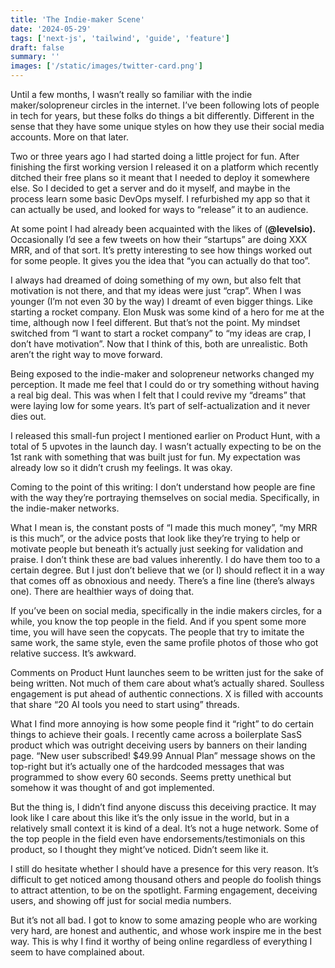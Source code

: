 ```yaml
---
title: 'The Indie-maker Scene'
date: '2024-05-29'
tags: ['next-js', 'tailwind', 'guide', 'feature']
draft: false
summary: ''
images: ['/static/images/twitter-card.png']
---
```


Until a few months, I wasn’t really so familiar with the indie maker/solopreneur circles in the internet. I’ve been following lots of people in tech for years, but these folks do things a bit differently. Different in the sense that they have some unique styles on how they use their social media accounts. More on that later.

Two or three years ago I had started doing a little project for fun. After finishing the first working version I released it on a platform which recently ditched their free plans so it meant that I needed to deploy it somewhere else. So I decided to get a server and do it myself, and maybe in the process learn some basic DevOps myself. I refurbished my app so that it can actually be used, and looked for ways to “release” it to an audience.

At some point I had already been acquainted with the likes of (**@levelsio).** Occasionally I’d see a few tweets on how their “startups” are doing XXX MRR, and of that sort. It’s pretty interesting to see how things worked out for some people. It gives you the idea that “you can actually do that too”. 

I always had dreamed of doing something of my own, but also felt that motivation is not there, and that my ideas were just “crap”.  When I was younger (I’m not even 30 by the way) I dreamt of even bigger things. Like starting a rocket company. Elon Musk was some kind of a hero for me at the time, although now I feel different. But that’s not the point. My mindset switched from “I want to start a rocket company” to “my ideas are crap, I don’t have motivation”.  Now that I think of this, both are unrealistic. Both aren’t the right way to move forward.

Being exposed to the indie-maker and solopreneur networks changed my perception. It made me feel that I could do or try something without having a real big deal. This was when I felt that I could revive my “dreams” that were laying low for some years. It’s part of self-actualization and it never dies out.

I released this small-fun project I mentioned earlier on Product Hunt, with a total of 5 upvotes in the launch day. I wasn’t actually expecting to be on the 1st rank with something that was built just for fun. My expectation was already low so it didn’t crush my feelings. It was okay.

Coming to the point of this writing: I don’t understand how people are fine with the way they’re portraying themselves on social media. Specifically, in the indie-maker networks.

What I mean is, the constant posts of “I made this much money”, “my MRR is this much”, or the advice posts that look like they’re trying to help or motivate people but beneath it’s actually just seeking for validation and praise. I don’t think these are bad values inherently. I do have them too to a certain degree. But I just don’t believe that we (or I) should reflect it in a way that comes off as obnoxious and needy. There’s a fine line (there’s always one). There are healthier ways of doing that.

If you’ve been on social media, specifically in the indie makers circles, for a while, you know the top people in the field. And if you spent some more time, you will have seen the copycats. The people that try to imitate the same work, the same style, even the same profile photos of those who got relative success. It’s awkward.

Comments on Product Hunt launches seem to be written just for the sake of being written. Not much of them care about what’s actually shared. Soulless engagement is put ahead of authentic connections. X is filled with accounts that share “20 AI tools you need to start using” threads.

What I find more annoying is how some people find it “right” to do certain things to achieve their goals. I recently came across a boilerplate SasS product which was outright deceiving users by banners on their landing page. “New user subscribed! $49.99 Annual Plan” message shows on the top-right but it’s actually one of the hardcoded messages that was programmed to show every 60 seconds. Seems pretty unethical but somehow it was thought of and got implemented.

But the thing is, I didn’t find anyone discuss this deceiving practice. It may look like I care about this like it’s the only issue in the world, but in a relatively small context it is kind of a deal. It’s not a huge network. Some of the top people in the field even have endorsements/testimonials on this product, so I thought they might’ve noticed. Didn’t seem like it.

I still do hesitate whether I should have a presence for this very reason. It’s difficult to get noticed among thousand others and people do foolish things to attract attention, to be on the spotlight. Farming engagement, deceiving users, and showing off just for social media numbers.

But it’s not all bad. I got to know to some amazing people who are working very hard, are honest and authentic, and whose work inspire me in the best way. This is why I find it worthy of being online regardless of everything I seem to have complained about.
